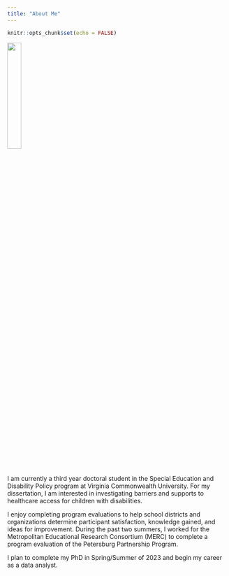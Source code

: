 ```yaml
---
title: "About Me"
---
```


```r
knitr::opts_chunk$set(echo = FALSE)
```
![](img/kasey2.jpg){width=25%} 

I am currently a third year doctoral student in the Special Education and Disability Policy program at Virginia Commonwealth University. For my dissertation, I am interested in investigating barriers and supports to healthcare access for children with disabilities. 

I enjoy completing program evaluations to help school districts and organizations determine participant satisfaction, knowledge gained, and ideas for improvement. During the past two summers, I worked for the Metropolitan Educational Research Consortium (MERC) to complete a program evaluation of the Petersburg Partnership Program. 

I plan to complete my PhD in Spring/Summer of 2023 and begin my career as a data analyst. 

